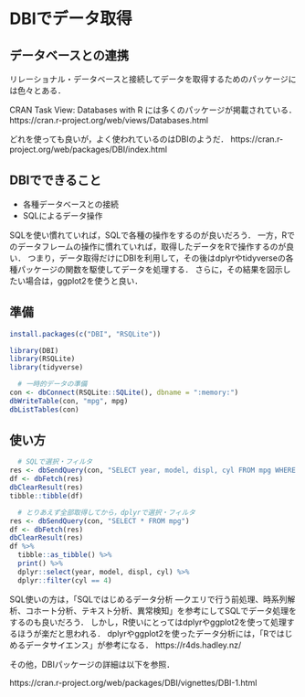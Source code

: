 # DBIでデータ取得{#dbi}

## データベースとの連携

リレーショナル・データベースと接続してデータを取得するためのパッケージには色々とある．

CRAN Task View: Databases with R には多くのパッケージが掲載されている．
https://cran.r-project.org/web/views/Databases.html

どれを使っても良いが，よく使われているのはDBIのようだ．
https://cran.r-project.org/web/packages/DBI/index.html

## DBIでできること

- 各種データベースとの接続    
- SQLによるデータ操作   

SQLを使い慣れていれば，SQLで各種の操作をするのが良いだろう．
一方，Rでのデータフレームの操作に慣れていれば，取得したデータをRで操作するのが良い．
つまり，データ取得だけにDBIを利用して，その後はdplyrやtidyverseの各種パッケージの関数を駆使してデータを処理する．
さらに，その結果を図示したい場合は，ggplot2を使うと良い．


## 準備

```r
install.packages(c("DBI", "RSQLite"))
```

```r
library(DBI)
library(RSQLite)
library(tidyverse)
```

```r
  # 一時的データの準備
con <- dbConnect(RSQLite::SQLite(), dbname = ":memory:")
dbWriteTable(con, "mpg", mpg)
dbListTables(con)
```


## 使い方


```r
  # SQLで選択・フィルタ
res <- dbSendQuery(con, "SELECT year, model, displ, cyl FROM mpg WHERE cyl = 4")
df <- dbFetch(res)
dbClearResult(res)
tibble::tibble(df)

  # とりあえず全部取得してから，dplyrで選択・フィルタ
res <- dbSendQuery(con, "SELECT * FROM mpg")
df <- dbFetch(res)
dbClearResult(res)
df %>%
  tibble::as_tibble() %>%
  print() %>%
  dplyr::select(year, model, displ, cyl) %>%
  dplyr::filter(cyl == 4)
```



SQL使いの方は，「SQLではじめるデータ分析 ―クエリで行う前処理、時系列解析、コホート分析、テキスト分析、異常検知」を参考にしてSQLでデータ処理をするのも良いだろう．
しかし，R使いにとってはdplyrやggplot2を使って処理するほうが楽だと思われる．
dplyrやggplot2を使ったデータ分析には，「Rではじめるデータサイエンス」が参考になる．
https://r4ds.hadley.nz/


その他，DBIパッケージの詳細は以下を参照．

https://cran.r-project.org/web/packages/DBI/vignettes/DBI-1.html
